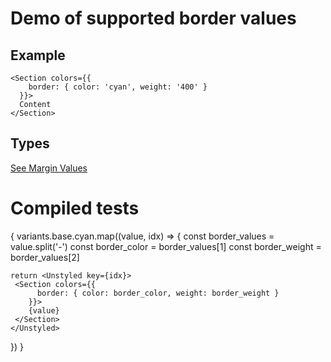 
# Demo of supported border values

## Example
```
<Section colors={{
    border: { color: 'cyan', weight: '400' }
  }}>
  Content
</Section>
```
## Types
[See Margin Values](https://github.com/bolanosdev/phoenix-ui/blob/main/libraries/types/sizing/width.types.ts)


# Compiled tests
{
  variants.base.cyan.map((value, idx) => {
    const border_values = value.split('-')
    const border_color = border_values[1]
    const border_weight = border_values[2]

    return <Unstyled key={idx}>
     <Section colors={{
          border: { color: border_color, weight: border_weight }
        }}>
        {value}
     </Section> 
    </Unstyled>
  })
}



